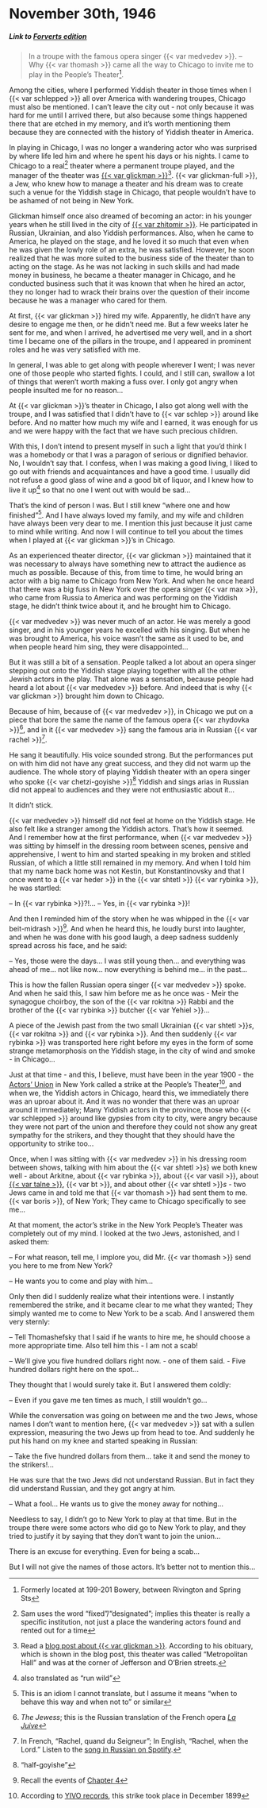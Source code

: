 # November 30th, 1946

##### _Link to [Forverts edition](https://www.nli.org.il/en/newspapers/frw/1946/11/30/01/)_ {.unnumbered}

> In a troupe with the famous opera singer {{< var medvedev >}}. -- Why {{< var thomash >}} came all the way to Chicago to invite me to play in the People's Theater^[Formerly located at 199-201 Bowery, between Rivington and Spring Sts].


Among the cities, where I performed Yiddish theater in those times when I {{< var schlepped >}} all over America with wandering troupes, Chicago must also be mentioned. I can't leave the city out - not only because it was hard for me until I arrived there, but also because some things happened there that are etched in my memory, and it's worth mentioning them because they are connected with the history of Yiddish theater in America.

In playing in Chicago, I was no longer a wandering actor who was surprised by where life led him and where he spent his days or his nights. I came to Chicago to a real^[Sam uses the word "fixed"/"designated"; implies this theater is really a specific institution, not just a place the wandering actors found and rented out for a time] theater where a permanent troupe played, and the manager of the theater was [{{< var glickman >}}](https://www.museumoffamilyhistory.com/yt/lex/G/glickman-elias.htmvar)^[Read a [blog post about {{< var glickman >}}](http://undereverytombstone.blogspot.com/2013/10/he-brought-yiddish-theatre-to-chicago.html). According to his obituary, which is shown in the blog post, this theater was called "Metropolitan Hall" and was at the corner of Jefferson and O'Brien streets.]. {{< var glickman-full >}}, a Jew, who knew how to manage a theater and his dream was to create such a venue for the Yiddish stage in Chicago, that people wouldn't have to be ashamed of not being in New York.

Glickman himself once also dreamed of becoming an actor: in his younger years when he still lived in the city of [{{< var zhitomir >}}](https://en.wikipedia.org/wiki/Zhytomyr). He participated in Russian, Ukrainian, and also Yiddish performances. Also, when he came to America, he played on the stage, and he loved it so much that even when he was given the lowly role of an extra, he was satisfied. However, he soon realized that he was more suited to the business side of the theater than to acting on the stage. As he was not lacking in such skills and had made money in business, he became a theater manager in Chicago, and he conducted business such that it was known that when he hired an actor, they no longer had to wrack their brains over the question of their income because he was a manager who cared for them.


At first, {{< var glickman >}} hired my wife. Apparently, he didn't have any desire to engage me then, or he didn't need me. But a few weeks later he sent for me, and when I arrived, he advertised me very well, and in a short time I became one of the pillars in the troupe, and I appeared in prominent roles and he was very satisfied with me.

In general, I was able to get along with people wherever I went; I was never one of those people who started fights. I could, and I still can, swallow a lot of things that weren't worth making a fuss over. I only got angry when people insulted me for no reason...

At {{< var glickman >}}'s theater in Chicago, I also got along well with the troupe, and I was satisfied that I didn't have to {{< var schlep >}} around like before. And no matter how much my wife and I earned, it was enough for us and we were happy with the fact that we have such precious children.

With this, I don't intend to present myself in such a light that you'd think I was a homebody or that I was a paragon of serious or dignified behavior. No, I wouldn’t say that. I confess, when I was making a good living, I liked to go out with friends and acquaintances and have a good time. I usually did not refuse a good glass of wine and a good bit of liquor, and I knew how to live it up^[also translated as "run wild"] so that no one I went out with would be sad...

That's the kind of person I was. But I still knew "where one and how finished"^[This is an idiom I cannot translate, but I assume it means "when to behave this way and when not to" or similar]. And I have always loved my family, and my wife and children have always been very dear to me. I mention this just because it just came to mind while writing. And now I will continue to tell you about the times when I played at {{< var glickman >}}'s in Chicago.

As an experienced theater director, {{< var glickman >}} maintained that it was necessary to always have something new to attract the audience as much as possible. Because of this, from time to time, he would bring an actor with a big name to Chicago from New York. And when he once heard that there was a big fuss in New York over the opera singer {{< var max >}}, who came from Russia to America and was performing on the Yiddish stage, he didn't think twice about it, and he brought him to Chicago.

{{< var medvedev >}} was never much of an actor. He was merely a good singer, and in his younger years he excelled with his singing. But when he was brought to America, his voice wasn't the same as it used to be, and when people heard him sing, they were disappointed...

But it was still a bit of a sensation. People talked a lot about an opera singer stepping out onto the Yiddish stage playing together with all the other Jewish actors in the play. That alone was a sensation, because people had heard a lot about {{< var medvedev >}} before. And indeed that is why {{< var glickman >}} brought him down to Chicago.


Because of him, because of {{< var medvedev >}}, in Chicago we put on a piece that bore the same the name of the famous opera {{< var zhydovka >}}^[_The Jewess_; this is the Russian translation of the French opera [_La Juive_](https://en.wikipedia.org/wiki/La_Juive)], and in it {{< var medvedev >}} sang the famous aria in Russian {{< var rachel >}}^[In French, "Rachel, quand du Seigneur"; In English, "Rachel, when the Lord." Listen to the [song in Russian on Spotify](https://open.spotify.com/track/50FwruRJqW6E3Ps1t7w3sj?si=1776f45cef5c4ede).].

He sang it beautifully. His voice sounded strong. But the performances put on with him did not have any great success, and they did not warm up the audience. The whole story of playing Yiddish theater with an opera singer who spoke {{< var chetzi-goyishe >}}^["half-goyishe"] Yiddish and sings arias in Russian did not appeal to audiences and they were not enthusiastic about it...

It didn't stick.

{{< var medvedev >}} himself did not feel at home on the Yiddish stage. He also felt like a stranger among the Yiddish actors. That's how it seemed. And I remember how at the first performance, when {{< var medvedev >}} was sitting by himself in the dressing room between scenes, pensive and apprehensive, I went to him and started speaking in my broken and stitled Russian, of which a little still remained in my memory. And when I told him that my name back home was not Kestin, but Konstantinovsky and that I once went to a {{< var heder >}} in the {{< var shtetl >}} {{< var rybinka >}}, he was startled:

-- In {{< var rybinka >}}?!...
-- Yes, in {{< var rybinka >}}!

And then I reminded him of the story when he was whipped in the {{< var beit-midrash >}}^[Recall the events of [Chapter 4](./04_1946-09-25.qmd)]. And when he heard this, he loudly burst into laughter, and when he was done with his good laugh, a deep sadness suddenly spread across his face, and he said:

-- Yes, those were the days... I was still young then... and everything was ahead of me... not like now... now everything is behind me... in the past...

This is how the fallen Russian opera singer {{< var medvedev >}} spoke. And when he said this, I saw him before me as he once was - Meir the synagogue choirboy, the son of the {{< var rokitna >}} Rabbi and the brother of the {{< var rybinka >}} butcher {{< var Yehiel >}}...

A piece of the Jewish past from the two small Ukrainian {{< var shtetl >}}_s_, {{< var rokitna >}} and {{< var rybinka >}}. And then suddenly {{< var rybinka >}} was transported here right before my eyes in the form of some strange metamorphosis on the Yiddish stage, in the city of wind and smoke - in Chicago...

Just at that time - and this, I believe, must have been in the year 1900 - the [Actors' Union](https://en.wikipedia.org/wiki/Hebrew_Actors'_Union) in New York called a strike at the People's Theater^[According to [YIVO records](https://archives.cjh.org/repositories/7/resources/554), this strike took place in December 1899], and when we, the Yiddish actors in Chicago, heard this, we immediately there was an uproar about it. And it was no wonder that there was an uproar around it immediately; Many Yiddish actors in the province, those who {{< var schlepped >}} around like gypsies from city to city, were angry because they were not part of the union and therefore they could not show any great sympathy for the strikers, and they thought that they should have the opportunity to strike too...

Once, when I was sitting with {{< var medvedev >}} in his dressing room between shows, talking with him about the {{< var shtetl >}_s_} we both knew well - about Arkitne, about {{< var rybinka >}}, about {{< var vasil >}}, about [{{< var talne >}}](https://en.wikipedia.org/wiki/Talne), {{< var bt >}}, and about other {{< var shtetl >}}_s_ - two Jews came in and told me that {{< var thomash >}} had sent them to me. {{< var boris >}}, of New York; They came to Chicago specifically to see me...

At that moment, the actor's strike in the New York People's Theater was completely out of my mind. I looked at the two Jews, astonished, and I asked them:

-- For what reason, tell me, I implore you, did Mr. {{< var thomash >}} send you here to me from New York?

-- He wants you to come and play with him...


Only then did I suddenly realize what their intentions were. I instantly remembered the strike, and it became clear to me what they wanted; They simply wanted me to come to New York to be a scab. And I answered them very sternly:

-- Tell Thomashefsky that I said if he wants to hire me, he should choose a more appropriate time. Also tell him this - I am not a scab!

-- We'll give you five hundred dollars right now. - one of them said. - Five hundred dollars right here on the spot...

They thought that I would surely take it. But I answered them coldly:

-- Even if you gave me ten times as much, I still wouldn't go...

While the conversation was going on between me and the two Jews, whose names I don't want to mention here, {{< var medvedev >}} sat with a sullen expression, measuring the two Jews up from head to toe. And suddenly he put his hand on my knee and started speaking in Russian:

-- Take the five hundred dollars from them... take it and send the money to the strikers!...


He was sure that the two Jews did not understand Russian. But in fact they did understand Russian, and they got angry at him.

-- What a fool... He wants us to give the money away for nothing...

Needless to say, I didn't go to New York to play at that time. But in the troupe there were some actors who did go to New York to play, and they tried to justify it by saying that they don't want to join the union...

There is an excuse for everything. Even for being a scab...

But I will not give the names of those actors. It's better not to mention this...

